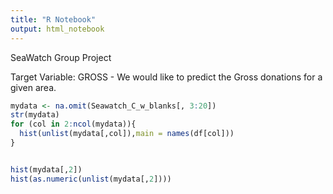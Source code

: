 ```yaml
---
title: "R Notebook"
output: html_notebook
---
```


SeaWatch Group Project

Target Variable: GROSS - We would like to predict the Gross donations for a given area. 

```r
mydata <- na.omit(Seawatch_C_w_blanks[, 3:20])
str(mydata)
for (col in 2:ncol(mydata)){
  hist(unlist(mydata[,col]),main = names(df[col]))
}



```

```r
hist(mydata[,2])
hist(as.numeric(unlist(mydata[,2])))
```


